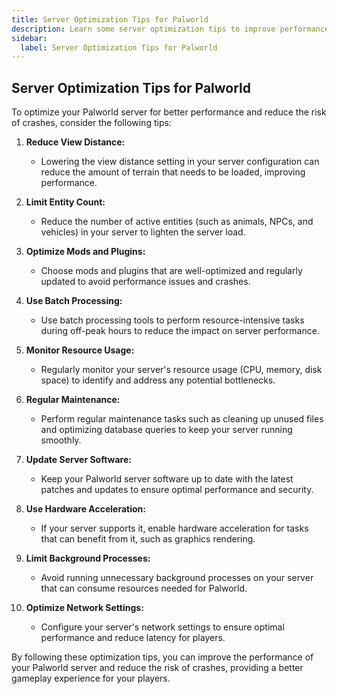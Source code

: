 ```yaml
---
title: Server Optimization Tips for Palworld
description: Learn some server optimization tips to improve performance and reduce the risk of crashes in Palworld.
sidebar:
  label: Server Optimization Tips for Palworld
---
```


## Server Optimization Tips for Palworld

To optimize your Palworld server for better performance and reduce the risk of crashes, consider the following tips:

1. **Reduce View Distance:**
   - Lowering the view distance setting in your server configuration can reduce the amount of terrain that needs to be loaded, improving performance.

2. **Limit Entity Count:**
   - Reduce the number of active entities (such as animals, NPCs, and vehicles) in your server to lighten the server load.

3. **Optimize Mods and Plugins:**
   - Choose mods and plugins that are well-optimized and regularly updated to avoid performance issues and crashes.

4. **Use Batch Processing:**
   - Use batch processing tools to perform resource-intensive tasks during off-peak hours to reduce the impact on server performance.

5. **Monitor Resource Usage:**
   - Regularly monitor your server's resource usage (CPU, memory, disk space) to identify and address any potential bottlenecks.

6. **Regular Maintenance:**
   - Perform regular maintenance tasks such as cleaning up unused files and optimizing database queries to keep your server running smoothly.

7. **Update Server Software:**
   - Keep your Palworld server software up to date with the latest patches and updates to ensure optimal performance and security.

8. **Use Hardware Acceleration:**
   - If your server supports it, enable hardware acceleration for tasks that can benefit from it, such as graphics rendering.

9. **Limit Background Processes:**
   - Avoid running unnecessary background processes on your server that can consume resources needed for Palworld.

10. **Optimize Network Settings:**
    - Configure your server's network settings to ensure optimal performance and reduce latency for players.

By following these optimization tips, you can improve the performance of your Palworld server and reduce the risk of crashes, providing a better gameplay experience for your players.
